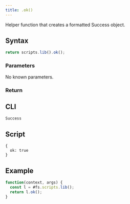 ```yaml
---
title: .ok()
---
```


Helper function that creates a formatted Success object.

## Syntax

```js
return scripts.lib().ok();
```

### Parameters

No known parameters.

### Return

## CLI

```
Success
```

## Script

```
{
  ok: true
}
```

## Example

```js
function(context, args) {
  const l = #fs.scripts.lib();
  return l.ok();
}
```
